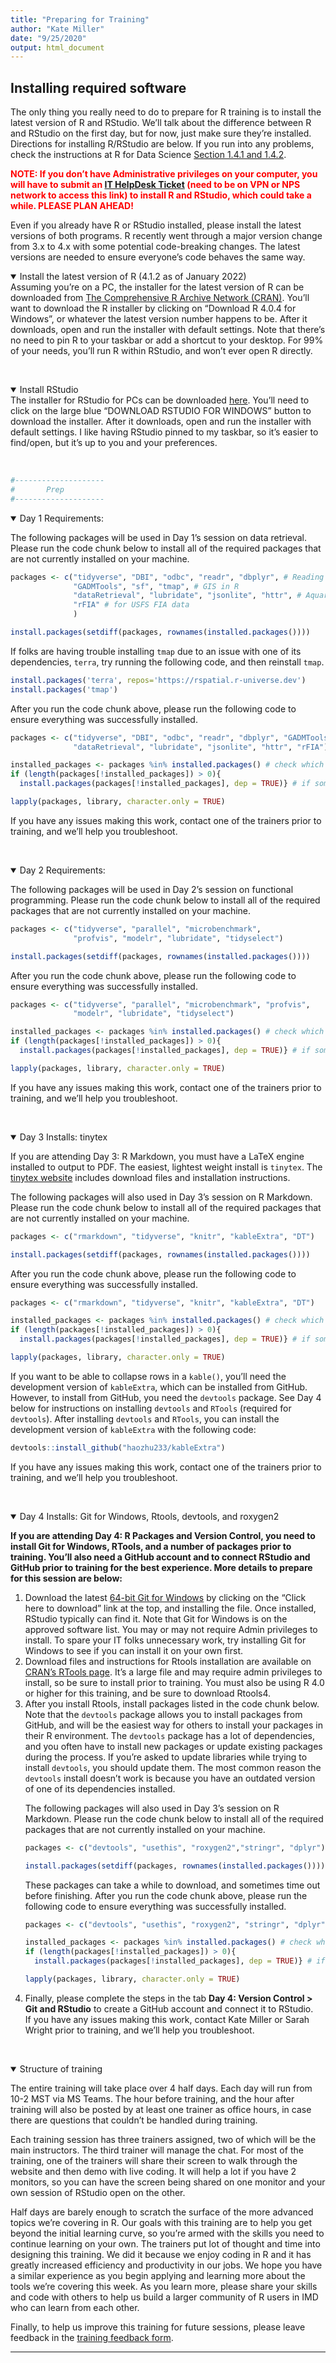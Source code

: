 ```yaml
---
title: "Preparing for Training"
author: "Kate Miller"
date: "9/25/2020"
output: html_document
---
```

<h2>Installing required software</h2>
The only thing you really need to do to prepare for R training is to install the latest version of R and RStudio. We'll talk about the difference between R and RStudio on the first day, but for now, just make sure they're installed. Directions for installing R/RStudio are below. If you run into any problems, check the instructions at R for Data Science <a href="https://r4ds.had.co.nz/introduction.html#prerequisites">Section 1.4.1 and 1.4.2</a>. 

<b style="color:red">NOTE: If you don't have Administrative privileges on your computer, you will have to submit an <a href="https://npshelpdesk.nps.gov/">IT HelpDesk Ticket</a> (need to be on VPN or NPS network to access this link) to install R and RStudio, which could take a while. PLEASE PLAN AHEAD!</b>  

Even if you already have R or RStudio installed, please install the latest versions of both programs. R recently went through a major version change from 3.x to 4.x with some potential code-breaking changes. The latest versions are needed to ensure everyone's code behaves the same way. 
<br>

<details open><summary class='drop'>Install the latest version of R (4.1.2 as of January 2022)</summary>
Assuming you're on a PC, the installer for the latest version of R can be downloaded from <a href="https://cran.r-project.org/bin/windows/base/">The Comprehensive R Archive Network (CRAN)</a>. You'll want to download the R installer by clicking on "Download R 4.0.4 for Windows", or whatever the latest version number happens to be. After it downloads, open and run the installer with default settings. Note that there's no need to pin R to your taskbar or add a shortcut to your desktop. For 99% of your needs, you'll run R within RStudio, and won't ever open R directly.
</details>
<br>

<details open><summary class='drop'>Install RStudio</summary>
The installer for RStudio for PCs can be downloaded <a href="https://rstudio.com/products/rstudio/download/#download">here</a>. You'll need to click on the large blue "DOWNLOAD RSTUDIO FOR WINDOWS" button to download the installer. After it downloads, open and run the installer with default settings. I like having RStudio pinned to my taskbar, so it's easier to find/open, but it's up to you and your preferences.
</details>
<br>

```r
#--------------------
#       Prep
#--------------------
```
<details open><summary class='drop'>Day 1 Requirements:</summary>
The following packages will be used in Day 1's session on data retrieval. Please run the code chunk below to install all of the required packages that are not currently installed on your machine.

```r
packages <- c("tidyverse", "DBI", "odbc", "readr", "dbplyr", # Reading Databases
              "GADMTools", "sf", "tmap", # GIS in R
              "dataRetrieval", "lubridate", "jsonlite", "httr", # Aquarius
              "rFIA" # for USFS FIA data
              )

install.packages(setdiff(packages, rownames(installed.packages())))  
```

If folks are having trouble installing `tmap` due to an issue with one of its dependencies, `terra`, try running the following code, and then reinstall `tmap`.

```r
install.packages('terra', repos='https://rspatial.r-universe.dev')
install.packages('tmap')
```

After you run the code chunk above, please run the following code to ensure everything was successfully installed. 
```r
packages <- c("tidyverse", "DBI", "odbc", "readr", "dbplyr", "GADMTools", "sf", "tmap", 
              "dataRetrieval", "lubridate", "jsonlite", "httr", "rFIA")

installed_packages <- packages %in% installed.packages() # check which packages are installed
if (length(packages[!installed_packages]) > 0){
  install.packages(packages[!installed_packages], dep = TRUE)} # if some are missing, install them

lapply(packages, library, character.only = TRUE) 
```
If you have any issues making this work, contact one of the trainers prior to training, and we'll help you troubleshoot.

</details>
<br>

<details open><summary class='drop'>Day 2 Requirements:</summary>
The following packages will be used in Day 2's session on functional programming. Please run the code chunk below to install all of the required packages that are not currently installed on your machine.

```r
packages <- c("tidyverse", "parallel", "microbenchmark", 
              "profvis", "modelr", "lubridate", "tidyselect")

install.packages(setdiff(packages, rownames(installed.packages())))  

```

After you run the code chunk above, please run the following code to ensure everything was successfully installed. 
```r
packages <- c("tidyverse", "parallel", "microbenchmark", "profvis", 
              "modelr", "lubridate", "tidyselect")

installed_packages <- packages %in% installed.packages() # check which packages are installed
if (length(packages[!installed_packages]) > 0){
  install.packages(packages[!installed_packages], dep = TRUE)} # if some are missing, install them

lapply(packages, library, character.only = TRUE) 
```
If you have any issues making this work, contact one of the trainers prior to training, and we'll help you troubleshoot.

</details>
<br>

<details open><summary class='drop'>Day 3 Installs: tinytex</summary>

If you are attending Day 3: R Markdown, you must have a LaTeX engine installed to output to PDF. The easiest, lightest weight install is `tinytex`. The <a href="https://yihui.org/tinytex/">tinytex website</a> includes download files and installation instructions.    

The following packages will also used in Day 3's session on R Markdown. Please run the code chunk below to install all of the required packages that are not currently installed on your machine.

```r
packages <- c("rmarkdown", "tidyverse", "knitr", "kableExtra", "DT")

install.packages(setdiff(packages, rownames(installed.packages())))  

```

After you run the code chunk above, please run the following code to ensure everything was successfully installed. 

```r
packages <- c("rmarkdown", "tidyverse", "knitr", "kableExtra", "DT")

installed_packages <- packages %in% installed.packages() # check which packages are installed
if (length(packages[!installed_packages]) > 0){
  install.packages(packages[!installed_packages], dep = TRUE)} # if some are missing, install them

lapply(packages, library, character.only = TRUE) 
```

If you want to be able to collapse rows in a `kable()`, you'll need the development version of `kableExtra`, which can be installed from GitHub. However, to install from GitHub, you need the `devtools` package. See Day 4 below for instructions on installing `devtools` and `RTools` (required for `devtools`). After installing `devtools` and `RTools`, you can install the development version of `kableExtra` with the following code:

```r
devtools::install_github("haozhu233/kableExtra")
```

If you have any issues making this work, contact one of the trainers prior to training, and we'll help you troubleshoot.

</details>
<br>

<details open><summary class='drop'>Day 4 Installs: Git for Windows, Rtools, devtools, and roxygen2</summary>

<b>If you are attending Day 4: R Packages and Version Control, you need to install Git for Windows, RTools, and a number of packages prior to training. You'll also need a GitHub account and to connect RStudio and GitHub prior to training for the best experience. More details to prepare for this session are below: </b>

<ol>
<li>Download the latest <a href = "https://git-scm.com/download/win">64-bit Git for Windows</a> by clicking on the "Click here to download" link at the top, and installing the file. Once installed, RStudio typically can find it. Note that Git for Windows is on the approved software list. You may or may not require Admin privileges to install. To spare your IT folks unnecessary work, try installing Git for Windows to see if you can install it on your own first.</li>  

<li>Download files and instructions for Rtools installation are available on <a href="https://cran.r-project.org/bin/windows/Rtools/rtools40.html">CRAN's RTools page</a>. It's a large file and may require admin privileges to install, so be sure to install prior to training. You must also be using R 4.0 or higher for this training, and be sure to download Rtools4.</li>

<li>After you install Rtools, install packages listed in the code chunk below. Note that the `devtools` package allows you to install packages from GitHub, and will be the easiest way for others to install your packages in their R environment. The `devtools` package has a lot of dependencies, and you often have to install new packages or update existing packages during the process. If you're asked to update libraries while trying to install `devtools`, you should update them. The most common reason the `devtools` install doesn't work is because you have an outdated version of one of its dependencies installed. </li>

The following packages will also used in Day 3's session on R Markdown. Please run the code chunk below to install all of the required packages that are not currently installed on your machine.

```r
packages <- c("devtools", "usethis", "roxygen2","stringr", "dplyr")

install.packages(setdiff(packages, rownames(installed.packages())))  

```

These packages can take a while to download, and sometimes time out before finishing. After you run the code chunk above, please run the following code to ensure everything was successfully installed. 

```r
packages <- c("devtools", "usethis", "roxygen2", "stringr", "dplyr")

installed_packages <- packages %in% installed.packages() # check which packages are installed
if (length(packages[!installed_packages]) > 0){
  install.packages(packages[!installed_packages], dep = TRUE)} # if some are missing, install them

lapply(packages, library, character.only = TRUE) 
```
</li>
<li>Finally, please complete the steps in the tab <b>Day 4: Version Control > Git and RStudio</b> to create a GitHub account and connect it to RStudio.</li>

If you have any issues making this work, contact Kate Miller or Sarah Wright prior to training, and we'll help you troubleshoot.
</details>
<br>

<details open><summary class='drop'>Structure of training</summary>
The entire training will take place over 4 half days. Each day will run from 10-2 MST via MS Teams. The hour before training, and the hour after training will also be posted by at least one trainer as office hours, in case there are questions that couldn't be handled during training. 

Each training session has three trainers assigned, two of which will be the main instructors. The third trainer will manage the chat. For most of the training, one of the trainers will share their screen to walk through the website and then demo with live coding. It will help a lot if you have 2 monitors, so you can have the screen being shared on one monitor and your own session of RStudio open on the other.   

Half days are barely enough to scratch the surface of the more advanced topics we're covering in R. Our goals with this training are to help you get beyond the initial learning curve, so you're armed with the skills you need to continue learning on your own. The trainers put lot of thought and time into designing this training. We did it because we enjoy coding in R and it has greatly increased efficiency and productivity in our jobs. We hope you have a similar experience as you begin applying and learning more about the tools we're covering this week. As you learn more, please share your skills and code with others to help us build a larger community of R users in IMD who can learn from each other. 

Finally, to help us improve this training for future sessions, please leave feedback in the <a href="https://forms.office.com/Pages/ResponsePage.aspx?id=urWTBhhLe02TQfMvQApUlFh5GkMREZNMjYcWk1MpLQ9UMk9MVFdaVUZQVFRLRVI3WlNBTzE3VlFaTy4u">training feedback form</a>.  

</details>
<hr>



